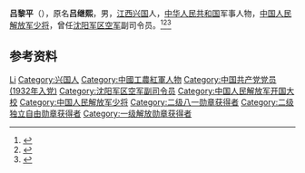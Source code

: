 '''吕黎平'''（{{bd|1917年||2001年}}），原名'''吕继熙'''，男，[[江西|江西]][[兴国县|兴国]]人，[[中华人民共和国|中华人民共和国]]军事人物，[[中国人民解放军少将|中国人民解放军少将]]，曾任[[沈阳军区空军|沈阳军区空军]]副司令员。<ref>{{Cite book|title=中国抗日战争人物大词典|author=刘景泉主编; 沈久泉, 王凯捷, 李卓副主编|publisher=天津大学出版社|year=1999|isbn=|location=|pages=}}</ref><ref>{{Cite book|title=中华军事人物大辞典|author=吴如蒿著; 陈策才, 张光彩, 赵功德等副主编|publisher=新华出版社|year=1989|isbn=|location=北京|pages=}}</ref><ref>{{Cite web|title=吕黎平|url=http://www.xingguo.gov.cn/zjxg/xgwh/jjmr/ssj/201312/t20131201_166992.html|accessdate=2020-10-05|work=兴国县人民政府|archive-date=2020-10-15|archive-url=https://web.archive.org/web/20201015195204/http://www.xingguo.gov.cn/zjxg/xgwh/jjmr/ssj/201312/t20131201_166992.html|dead-url=yes}}</ref>

== 参考资料 ==
{{reflist}}

{{中国人物小作品}}

{{Authority control}}
{{DEFAULTSORT:Lv吕}}
[[Category:吕姓|Li]]
[[Category:兴国人|Category:兴国人]]
[[Category:中國工農紅軍人物|Category:中國工農紅軍人物]]
[[Category:中国共产党党员_(1932年入党)|Category:中国共产党党员 (1932年入党)]]
[[Category:沈阳军区空军副司令员|Category:沈阳军区空军副司令员]]
[[Category:中国人民解放军开国大校|Category:中国人民解放军开国大校]]
[[Category:中国人民解放军少将|Category:中国人民解放军少将]]
[[Category:二级八一勋章获得者|Category:二级八一勋章获得者]]
[[Category:二级独立自由勋章获得者|Category:二级独立自由勋章获得者]]
[[Category:一级解放勋章获得者|Category:一级解放勋章获得者]]